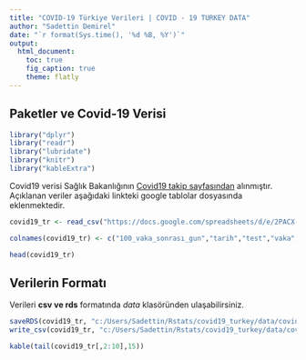 ```yaml
---
title: "COVID-19 Türkiye Verileri | COVID - 19 TURKEY DATA"
author: "Sadettin Demirel"
date: "`r format(Sys.time(), '%d %B, %Y')`"
output:
  html_document:
    toc: true
    fig_caption: true
    theme: flatly
---
```


## Paketler ve Covid-19 Verisi

```r
library("dplyr")
library("readr")
library("lubridate")
library("knitr")
library("kableExtra")
```

Covid19 verisi Sağlık Bakanlığının [Covid19 takip sayfasından](https://covid19.saglik.gov.tr/)  alınmıştır. Açıklanan veriler aşağıdaki linkteki google tablolar dosyasında eklenmektedir. 

```r
covid19_tr <- read_csv("https://docs.google.com/spreadsheets/d/e/2PACX-1vRBbQFvVMsqdny_UE6piuPtZTpyFkDjaVyxdnEGnumxJwaPNQcMfaR_ajZjhaxMmaewnqR6To_E-OCw/pub?gid=1874023437&single=true&output=csv")

colnames(covid19_tr) <- c("100_vaka_sonrası_gun","tarih","test","vaka","vefat","yogun_bakim_hasta","entube_hasta","iyilesme","gunluk_vefat","gunluk_vaka","gunluk_test","gunluk_vefat_eksi","gunluk_iyilesme")

head(covid19_tr)
```


## Verilerin Formatı

Verileri **csv ve rds** formatında *data* klasöründen ulaşabilirsiniz.

```r
saveRDS(covid19_tr, "c:/Users/Sadettin/Rstats/covid19_turkey/data/covid_19_tr.rds")
write_csv(covid19_tr, "c:/Users/Sadettin/Rstats/covid19_turkey/data/covid_19_tr.csv")
```

```r
kable(tail(covid19_tr[,2:10],15))
```



